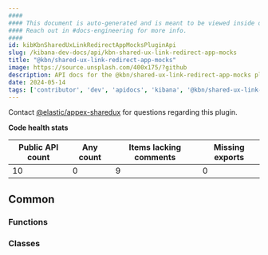 ```yaml
---
####
#### This document is auto-generated and is meant to be viewed inside our experimental, new docs system.
#### Reach out in #docs-engineering for more info.
####
id: kibKbnSharedUxLinkRedirectAppMocksPluginApi
slug: /kibana-dev-docs/api/kbn-shared-ux-link-redirect-app-mocks
title: "@kbn/shared-ux-link-redirect-app-mocks"
image: https://source.unsplash.com/400x175/?github
description: API docs for the @kbn/shared-ux-link-redirect-app-mocks plugin
date: 2024-05-14
tags: ['contributor', 'dev', 'apidocs', 'kibana', '@kbn/shared-ux-link-redirect-app-mocks']
---
```




Contact [@elastic/appex-sharedux](https://github.com/orgs/elastic/teams/appex-sharedux) for questions regarding this plugin.

**Code health stats**

| Public API count  | Any count | Items lacking comments | Missing exports |
|-------------------|-----------|------------------------|-----------------|
| 10 | 0 | 9 | 0 |

## Common

### Functions
<DocDefinitionList data={kbnSharedUxLinkRedirectAppMocksObj.common.functions}/>

### Classes
<DocDefinitionList data={kbnSharedUxLinkRedirectAppMocksObj.common.classes}/>

